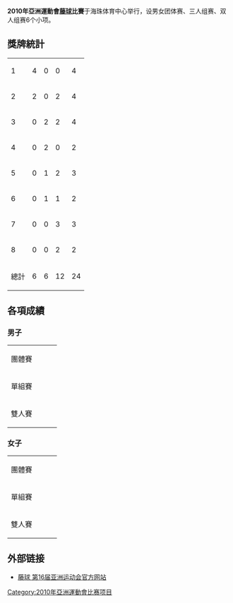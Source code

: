 {{main|2010年亞洲運動會}}
'''2010年亞洲運動會[[藤球|藤球]]比賽'''于海珠体育中心举行，设男女团体赛、三人组赛、双人组赛6个小项。

== 獎牌統計 ==
{| {{RankedMedalTable|class=wikitable sortable}}
|-
| 1 ||align=left| {{flagIOC2team|THA|2010年亞洲運動會}} || 4 || 0 || 0 || 4
|-
| 2 ||align=left| {{flagIOC2team|MYA|2010年亞洲運動會}} || 2 || 0 || 2 || 4
|-
| 3 ||align=left| {{flagIOC2team|CHN|2010年亞洲運動會}} || 0 || 2 || 2 || 4
|-
| 4 ||align=left| {{flagIOC2team|MAS|2010年亞洲運動會}} || 0 || 2 || 0 || 2
|-
| 5 ||align=left| {{flagIOC2team|KOR|2010年亞洲運動會}} || 0 || 1 || 2 || 3
|-
| 6 ||align=left| {{flagIOC2team|VIE|2010年亞洲運動會}} || 0 || 1 || 1 || 2
|-
| 7 ||align=left| {{flagIOC2team|JPN|2010年亞洲運動會}} || 0 || 0 || 3 || 3
|-
| 8 ||align=left| {{flagIOC2team|INA|2010年亞洲運動會}} || 0 || 0 || 2 || 2
|- class="sortbottom"
!colspan=2| 總計 || 6 || 6 || 12 || 24
|}

== 各項成績 ==
=== 男子 ===
{| {{MedalistTable|type=項目|columns=1|labelwidth=180px|style=font-size:small;}}
|-
|團體賽
| {{flagIOC2team|THA|2010年亞洲運動會}}
| {{flagIOC2team|MAS|2010年亞洲運動會}}
| {{flagIOC2team|KOR|2010年亞洲運動會}}<br />
{{flagIOC2team|JPN|2010年亞洲運動會}}
|-
|單組賽
| {{flagIOC2team|THA|2010年亞洲運動會}}
| {{flagIOC2team|MAS|2010年亞洲運動會}}
| {{flagIOC2team|MYA|2010年亞洲運動會}}<br />
{{flagIOC2team|CHN|2010年亞洲運動會}}
|-
|雙人賽
| {{flagIOC2team|MYA|2010年亞洲運動會}}
| {{flagIOC2team|KOR|2010年亞洲運動會}}
| {{flagIOC2team|INA|2010年亞洲運動會}}<br />
{{flagIOC2team|JPN|2010年亞洲運動會}}
|}

=== 女子 ===
{| {{MedalistTable|type=項目|columns=1|labelwidth=180px|style=font-size:small;}}
|-
|團體賽
| {{flagIOC2team|THA|2010年亞洲運動會}}
| {{flagIOC2team|CHN|2010年亞洲運動會}}
| {{flagIOC2team|INA|2010年亞洲運動會}}<br />
{{flagIOC2team|VIE|2010年亞洲運動會}}
|-
|單組賽
| {{flagIOC2team|THA|2010年亞洲運動會}}
| {{flagIOC2team|VIE|2010年亞洲運動會}}
| {{flagIOC2team|MYA|2010年亞洲運動會}}<br />
{{flagIOC2team|CHN|2010年亞洲運動會}}
|-
|雙人賽
| {{flagIOC2team|MYA|2010年亞洲運動會}}
| {{flagIOC2team|CHN|2010年亞洲運動會}}
| {{flagIOC2team|KOR|2010年亞洲運動會}}<br />
{{flagIOC2team|JPN|2010年亞洲運動會}}
|}

== 外部链接 ==
*[http://www.gz2010.cn/08/0304/16/4673TOCV00780015.html 藤球 第16届亚洲运动会官方网站]{{Wayback|url=http://www.gz2010.cn/08/0304/16/4673TOCV00780015.html |date=20191114110949 }}

{{2010年亞洲運動會項目}}
{{亞洲運動會藤球比賽}}
[[Category:2010年亞洲運動會比赛项目|Category:2010年亞洲運動會比赛项目]]